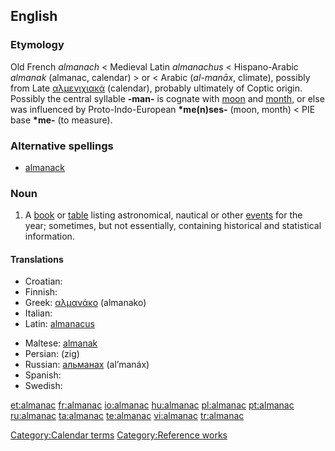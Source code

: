 ==English==
{{wikipedia}}

===Etymology===
Old French ''almanach'' < Medieval Latin ''almanachus'' < Hispano-Arabic ''almanak'' (almanac, calendar) > or < Arabic {{Arab|[[مناخ|المناخ]]}} (''al-manāx'', climate), possibly from Late {{etyl|el}} [[αλμενιχιακά]] (calendar), probably ultimately of Coptic origin. Possibly the central syllable '''-man-''' is cognate with [[moon]] and [[month]], or else was influenced by Proto-Indo-European '''*me(n)ses-''' (moon, month) < PIE base '''*me-''' (to measure).

===Alternative spellings===
* [[almanack]]

===Noun===
{{en-noun}}

# A [[book]] or [[table]] listing astronomical, nautical or other [[event]]s for the year; sometimes, but not essentially, containing historical and statistical information.

====Translations====
{{trans-top|book or table listing astronomical, nautical or other events for the year}}
* Croatian: {{t-|hr|almanah|m}}
* Finnish: {{t-|fi|almanakka}}
* Greek: [[αλμανάκο]] (almanako) {{n}}
* Italian: {{t+|it|almanacco|m}}
* Latin: [[almanacus]] {{m}}
{{trans-mid}}
* Maltese: [[almanak]] {{m}}
* Persian: {{fa-Arab|[[زیگ]]}} (zig)
* Russian: [[альманах]] (al’manáx) {{m}}
* Spanish: {{t-|es|almanaque|m}}
* Swedish: {{t-|sv|almanacka|c}}
{{trans-bottom}}

[[Category:Calendar terms]]
[[Category:Reference works]]

[[et:almanac]]
[[fr:almanac]]
[[io:almanac]]
[[hu:almanac]]
[[pl:almanac]]
[[pt:almanac]]
[[ru:almanac]]
[[ta:almanac]]
[[te:almanac]]
[[vi:almanac]]
[[tr:almanac]]